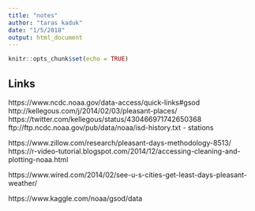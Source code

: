```yaml
---
title: "notes"
author: "taras kaduk"
date: "1/5/2018"
output: html_document
---
```


```r
knitr::opts_chunk$set(echo = TRUE)
```

## Links
https://www.ncdc.noaa.gov/data-access/quick-links#gsod
http://kellegous.com/j/2014/02/03/pleasant-places/
https://twitter.com/kellegous/status/430466971742650368
ftp://ftp.ncdc.noaa.gov/pub/data/noaa/isd-history.txt - stations


https://www.zillow.com/research/pleasant-days-methodology-8513/
https://r-video-tutorial.blogspot.com/2014/12/accessing-cleaning-and-plotting-noaa.html

https://www.wired.com/2014/02/see-u-s-cities-get-least-days-pleasant-weather/

https://www.kaggle.com/noaa/gsod/data
